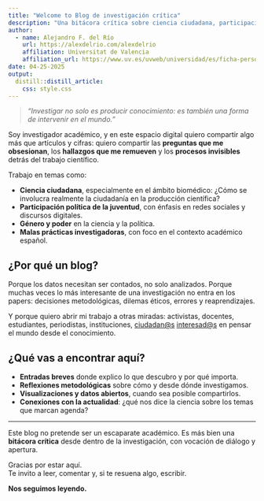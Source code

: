 ```yaml
---
title: "Welcome to Blog de investigación crítica"
description: "Una bitácora crítica sobre ciencia ciudadana, participación juvenil y los dilemas éticos de la investigación"
author:
  - name: Alejandro F. del Río 
    url: https://alexdelrio.com/alexdelrio
    affiliation: Universitat de Valencia
    affiliation_url: https://www.uv.es/uvweb/universidad/es/ficha-persona-1285950309813.html?p2=aferdel3&idA=
date: 04-25-2025
output: 
  distill::distill_article:
    css: style.css
---
```


> *“Investigar no solo es producir conocimiento: es también una forma de intervenir en el mundo.”*

Soy investigador académico, y en este espacio digital quiero compartir algo más que artículos y cifras: quiero compartir las **preguntas que me obsesionan**, los **hallazgos que me remueven** y los **procesos invisibles** detrás del trabajo científico.

Trabajo en temas como:

-   **Ciencia ciudadana**, especialmente en el ámbito biomédico: ¿Cómo se involucra realmente la ciudadanía en la producción científica?
-   **Participación política de la juventud**, con énfasis en redes sociales y discursos digitales.
-   **Género y poder** en la ciencia y la política.
-   **Malas prácticas investigadoras**, con foco en el contexto académico español.

## ¿Por qué un blog?

Porque los datos necesitan ser contados, no solo analizados. Porque muchas veces lo más interesante de una investigación no entra en los papers: decisiones metodológicas, dilemas éticos, errores y reaprendizajes.

Y porque quiero abrir mi trabajo a otras miradas: activistas, docentes, estudiantes, periodistas, instituciones, [ciudadan\@s](mailto:ciudadan@s){.email} [interesad\@s](mailto:interesad@s){.email} en pensar el mundo desde el conocimiento.

## ¿Qué vas a encontrar aquí?

-   **Entradas breves** donde explico lo que descubro y por qué importa.\
-   **Reflexiones metodológicas** sobre cómo y desde dónde investigamos.\
-   **Visualizaciones y datos abiertos**, cuando sea posible compartirlos.\
-   **Conexiones con la actualidad**: ¿qué nos dice la ciencia sobre los temas que marcan agenda?

------------------------------------------------------------------------

Este blog no pretende ser un escaparate académico. Es más bien una **bitácora crítica** desde dentro de la investigación, con vocación de diálogo y apertura.

Gracias por estar aquí.\
Te invito a leer, comentar y, si te resuena algo, escribir.

**Nos seguimos leyendo.**

